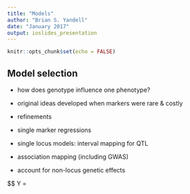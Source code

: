 ```yaml
---
title: "Models"
author: "Brian S. Yandell"
date: "January 2017"
output: ioslides_presentation
---
```


```r
knitr::opts_chunk$set(echo = FALSE)
```

## Model selection

- how does genotype influence one phenotype?
- original ideas developed when markers were rare & costly
- refinements 

- single marker regressions
- single locus models: interval mapping for QTL
- association mapping (including GWAS)
- account for non-locus genetic effects

$$ Y = 
